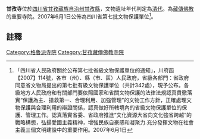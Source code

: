 {{msg:四川省文物保護單位
|名稱 = 甘孜寺
|編號 = 196
|圖片 = 
|級別 = S7
|分類 = 
|時代 = [[清代|清代]]
|地点 = [[四川省|四川省]][[甘孜藏族自治州|甘孜藏族自治州]][[甘孜縣|甘孜縣]]
|坐標 =
|登錄 = 2007年6月1日
}}
'''甘孜寺'''位於[[四川省|四川省]][[甘孜藏族自治州|甘孜藏族自治州]][[甘孜縣|甘孜縣]]，文物遺址年代判定為[[清代|清代]]。為[[藏傳佛教|藏傳佛教]]的重要寺院。2007年6月1日公佈為四川省第七批文物保護單位<ref>「四川省人民政府關於公布第七批省級文物保護單位的通知」，川府函【2007】114號，各市（州）、縣（市、區）人民政府，省級各部門：省政府同意省文物局提出的第七批有級文物保護單位（共計342處），現予公布。各級地方人民政府和有關部門要依照國家和省關文物保護的法律法規認真貫徹落實“保護為主、搶救第一、合理利用、加強管理”的文物工作方針，正確處理文物保護與合理利用的辯證關係，認真做好所轄境內的省級文物保護單位的保護、管理工作。認真落實省委、省政府推進“文化資源大省向文化強省跨越”的戰略構想，弘揚愛國主義精神，增強民族自豪感和凝聚力.充分發揮文物在社會主義三個文明建設中的重要作用。2007年6月1日</ref>。

==註釋==
{{reflist}}
{{文物保護單位小作品}}
[[Category:格魯派寺院|Category:格魯派寺院]]
[[Category:甘孜藏傳佛教寺院|Category:甘孜藏傳佛教寺院]]